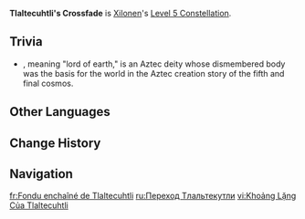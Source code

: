 {{Constellation Infobox
|image         = Constellation Tlaltecuhtli's Crossfade.png
|character     = Xilonen
|level         = 5
|description   = Increases the Level of Ocelotlicue Point! by 3.<br>Maximum upgrade level is 15.
|scale_att1    = 
|scale_att2    = 
|utility1      = Talent Level Increase
|utility2      = Elemental Burst Level Increase
}}
'''Tlaltecuhtli's Crossfade''' is [[Xilonen]]'s [[Level 5 Constellation]].
<!--
==Gameplay Notes==
--><!--
==Preview==
{Preview
|file = Tlaltecuhtli's Crossfade Preview
}
-->
==Trivia==
* ''{{w|Tlaltecuhtli}}'', meaning "lord of earth," is an Aztec deity whose dismembered body was the basis for the world in the Aztec creation story of the fifth and final cosmos.

==Other Languages==
{{Other Languages
|en       = Tlaltecuhtli's Crossfade
|zhs      = 献予夕暮的转格调
|zhs_rm   = Xiànyǔ Xīmù de Zhuǎn'gédiào
|zht      = 獻予夕暮的轉格調
|zht_rm   = Xiànyǔ Xīmù de Zhuǎn'gédiào
|zh_tl    = 
|ja       = 夕暮れに捧げる転調
|ja_rm    = Yuugure ni Sasageru Tenchou
|ja_tl    = Modulation Dedicated to the Twilight
|ko       = 석양에 바치는 변화
|ko_rm    = 
|ko_tl    = 
|es       = Transición de Tlaltecuhtli
|es_tl    = Tlaltecuhtli's Transition
|fr       = Fondu enchaîné de Tlaltecuhtli
|fr_tl    = Tlaltecuhtli's Crossfade
|ru       = Переход Тлальтекутли
|ru_tl    = Tlaltecuhtli's Transition
|th       = Tlaltecuhtli's Crossfade
|vi       = Khoảng Lặng Của Tlaltecuhtli
|vi_tl    = 
|de       = Dem Zwielicht gewidmeter Rhythmus
|de_tl    = Rhythm Dedicated to the Twilight
|id       = Tlaltecuhtli's Crossfade
|pt       = Estilo de Tlaltecuhtli
|pt_tl    = 
|tr       = Tlaltecuhtli Geçişi
|tr_tl    = 
|it       = Dissolvenza di Tlaltecuhtli
|it_tl    = 
}}

==Change History==
{{Change History|5.1}}

==Navigation==
{{Talent Navbox|Xilonen}}

[[fr:Fondu enchaîné de Tlaltecuhtli]]
[[ru:Переход Тлальтекутли]]
[[vi:Khoảng Lặng Của Tlaltecuhtli]]